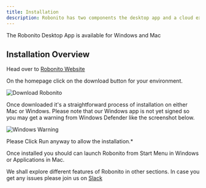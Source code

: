 ```yaml
---
title: Installation
description: Robonito has two components the desktop app and a cloud executor. We shall share the installation of Robonito Desktop Application. The cloud executor lives in our (cloud) infrastructure with options for on-premise installation available but that is not covered in these docs.
---
```


The Robonito Desktop App is available for Windows and Mac

## Installation Overview

Head over to [Robonito Website](https://robonito.com)

On the homepage click on the download button for your environment.

![Download Robonito](https://raw.githubusercontent.com/Robonito/docs/refs/heads/main/public/Robonito-HomePage.png)

Once downloaded it's a straightforward process of installation on either Mac or Windows. Please note that our Windows app is not yet signed so you may get a warning from Windows Defender like the screenshot below.

![Windows Warning](https://raw.githubusercontent.com/Robonito/docs/refs/heads/main/public/Windows-Warning.png)

Please Click Run anyway to allow the installation.*

Once installed you should can launch Robonito from Start Menu in Windows or Applications in Mac.

We shall explore different features of Robonito in other sections. In case you get any issues please join us on [Slack](https://join.slack.com/t/robonito/shared_invite/zt-2vzwc6wol-wJUrgT4aL9~LbhiCYwdczA)
